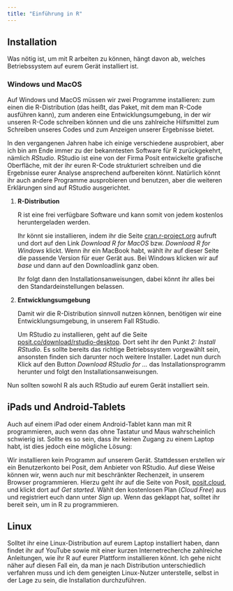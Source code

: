 ```yaml
---
title: "Einführung in R"
---
```


## Installation

Was nötig ist, um mit R arbeiten zu können, hängt davon ab, welches Betriebssystem auf eurem Gerät installiert ist.

### Windows und MacOS

Auf Windows und MacOS müssen wir zwei Programme installieren: zum einen die R-Distribution (das heißt, das Paket, mit dem man R-Code ausführen kann), zum anderen eine Entwicklungsumgebung, in der wir unseren R-Code schreiben können und die uns zahlreiche Hilfsmittel zum Schreiben unseres Codes und zum Anzeigen unserer Ergebnisse bietet.

In den vergangenen Jahren habe ich einige verschiedene ausprobiert, aber ich bin am Ende immer zu der bekanntesten Software für R zurückgekehrt, nämlich *RStudio*. RStudio ist eine von der Firma Posit entwickelte grafische Oberfläche, mit der ihr euren R-Code strukturiert schreiben und die Ergebnisse eurer Analyse ansprechend aufbereiten könnt. Natürlich könnt ihr auch andere Programme ausprobieren und benutzen, aber die weiteren Erklärungen sind auf RStudio ausgerichtet.

1.  **R-Distribution**

    R ist eine frei verfügbare Software und kann somit von jedem kostenlos heruntergeladen werden.

    Ihr könnt sie installieren, indem ihr die Seite [cran.r-project.org](https://cran.r-project.org) aufruft und dort auf den Link *Download R for MacOS* bzw. *Download R for Windows* klickt. Wenn ihr ein MacBook habt, wählt ihr auf dieser Seite die passende Version für euer Gerät aus. Bei Windows klicken wir auf *base* und dann auf den Downloadlink ganz oben.

    Ihr folgt dann den Installationsanweisungen, dabei könnt ihr alles bei den Standardeinstellungen belassen.

2.  **Entwicklungsumgebung**

    Damit wir die R-Distribution sinnvoll nutzen können, benötigen wir eine Entwicklungsumgebung, in unserem Fall RStudio.

    Um RStudio zu installieren, geht auf die Seite [posit.co/download/rstudio-desktop](https://posit.co/download/rstudio-desktop). Dort seht ihr den Punkt *2:* *Install RStudio*. Es sollte bereits das richtige Betriebssystem vorgewählt sein, ansonsten finden sich darunter noch weitere Installer. Ladet nun durch Klick auf den Button *Download RStudio for ...* das Installationsprogramm herunter und folgt den Installationsanweisungen.

Nun sollten sowohl R als auch RStudio auf eurem Gerät installiert sein.

## iPads und Android-Tablets

Auch auf einem iPad oder einem Android-Tablet kann man mit R programmieren, auch wenn das ohne Tastatur und Maus wahrscheinlich schwierig ist. Sollte es so sein, dass ihr keinen Zugang zu einem Laptop habt, ist dies jedoch eine mögliche Lösung:

Wir installieren kein Programm auf unserem Gerät. Stattdessen erstellen wir ein Benutzerkonto bei Posit, dem Anbieter von RStudio. Auf diese Weise können wir, wenn auch nur mit beschränkter Rechenzeit, in unserem Browser programmieren. Hierzu geht ihr auf die Seite von Posit, [posit.cloud](https://posit.cloud), und klickt dort auf *Get started*. Wählt den kostenlosen Plan (*Cloud Free*) aus und registriert euch dann unter *Sign up*. Wenn das geklappt hat, solltet ihr bereit sein, um in R zu programmieren.

## Linux

Solltet ihr eine Linux-Distribution auf eurem Laptop installiert haben, dann findet ihr auf YouTube sowie mit einer kurzen Internetrecherche zahlreiche Anleitungen, wie ihr R auf eurer Plattform installieren könnt. Ich gehe nicht näher auf diesen Fall ein, da man je nach Distribution unterschiedlich verfahren muss und ich dem geneigten Linux-Nutzer unterstelle, selbst in der Lage zu sein, die Installation durchzuführen.
